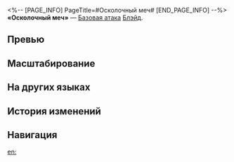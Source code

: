 <%-- [PAGE_INFO]
PageTitle=#Осколочный меч#
[END_PAGE_INFO] --%>
{{Навык Инфобокс
|Название         = Осколочный меч
|Изображение      = Навык Осколочный меч.png
|Персонаж         = Блэйд
|Тип              = Базовая атака
|Тэг              = Одиночная атака
|УронСтойк        = 10
|ЭнергияГен       = 20
|Энергия          = 
|Длительность     = 
|Описание         = Наносит выбранному противнику ветряной урон, равный {{Цвет|Выделенный|50%—110%}} от силы атаки Блэйда.
|Свойство1        = 
|Масштабирование1 = 
}}
'''«Осколочный меч»''' — [[Базовая атака]] [[Блэйд]].

==Превью==
{{Превью
|Файл = Осколочный меч Превью
}}

==Масштабирование==
{{Масштабирование навыка|тип=Базовая атака
|50%;60%;70%;80%;90%;100%;110%;120%;130%;140%
}}

==На других языках==
{{На других языках
|en   = Shard Sword
|zhs  = 支离剑
|zht  = 支離劍
|ja   = {{Rubi|支離剣|しりけん}}
|ko   = 지리검(支離劍)
|es   = Espada fragmentada
|fr   = Lame d'éclat
|ru   = Осколочный меч
|th   = Shard Sword
|vi   = Kiếm Vỡ Nát
|de   = Scherbenschwert
|id   = Shard Sword
|pt   = Espada Fragmentada
}}

==История изменений==
{{История изменений|3.5}}

==Навигация==
{{Навык Навбокс|Блэйд}}

[[en:]]